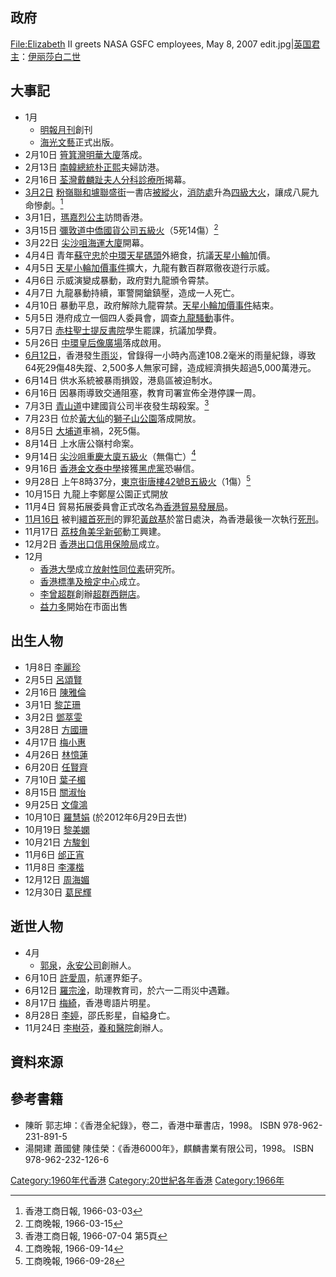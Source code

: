 {{HKYearTOC|1966}}
{{C20YearInTopic|1966年}}
{{clear}}
{{香港歷史}}

==政府==
<gallery>
File:Elizabeth II greets NASA GSFC employees, May 8, 2007 edit.jpg|[[英国君主|英国君主]]：[[伊丽莎白二世|伊丽莎白二世]]
<!-- 注释: File:Sir David Crosbie Trench.jpg|[[香港總督|香港總督]]：[[戴麟趾|戴麟趾]] -->
<!-- 注释: File:Sir Michael Gass.jpg|[[香港特別行政區政務司司長|輔政司]]：[[祁濟時|祁濟時]] -->
</gallery>

==大事記==
* 1月 
**[[明報月刊|明報月刊]]創刊
**[[海光文藝|海光文藝]]正式出版。
* 2月10日 [[筲箕灣|筲箕灣]][[明華大廈|明華大廈]]落成。
* 2月13日 [[南韓總統|南韓總統]][[朴正熙|朴正熙]]夫婦訪港。
* 2月16日 [[荃灣|荃灣]][[戴麟趾夫人分科診療所|戴麟趾夫人分科診療所]]揭幕。
*[[3月2日|3月2日]] [[粉嶺|粉嶺]][[聯和壚|聯和壚]][[聯盛街|聯盛街]]一書店[[聯和墟書店四級火_(縱火案)|被縱火]]，[[香港消防處|消防處]]升為[[香港火警分級制度#四級火警|四級大火]]，讓成八屍九命慘劇。<ref>香港工商日報, 1966-03-03</ref>
* 3月1日，[[瑪嘉烈公主|瑪嘉烈公主]]訪問香港。
* 3月15日 [[彌敦道|彌敦道]][[中僑國貨公司五級火|中僑國貨公司五級火]]（5死14傷）<ref>工商晚報, 1966-03-15</ref>
* 3月22日 [[尖沙咀|尖沙咀]][[海運大廈|海運大廈]]開幕。
* 4月4日 青年[[蘇守忠|蘇守忠]]於[[中環|中環]][[天星碼頭|天星碼頭]]外絕食，抗議[[天星小輪|天星小輪]]加價。
* 4月5日 [[天星小輪加價事件|天星小輪加價事件]]擴大，九龍有數百群眾徹夜遊行示威。
* 4月6日 示威演變成暴動，政府對九龍頒令霄禁。
* 4月7日 九龍暴動持續，軍警開鎗鎮壓，造成一人死亡。
* 4月10日 暴動平息，政府解除九龍霄禁。[[天星小輪加價事件|天星小輪加價事件]]結束。
* 5月5日 港府成立一個四人委員會，調查[[九龍騷動|九龍騷動]]事件。
* 5月7日 [[赤柱|赤柱]][[聖士提反書院|聖士提反書院]]學生罷課，抗議加學費。
* 5月26日 [[中環|中環]][[皇后像廣場|皇后像廣場]]落成啟用。
*[[6月12日|6月12日]]，香港發生[[六一二雨災|雨災]]，曾錄得一小時內高達108.2毫米的雨量紀錄，導致64死29傷48失蹤、2,500多人無家可歸，造成經濟損失超過5,000萬港元。
* 6月14日 供水系統被暴雨損毀，港島區被迫制水。
* 6月16日 因暴雨導致交通阻塞，教育司署宣佈全港停課一周。
* 7月3日 [[青山道|青山道]]中建國貨公司半夜發生刼殺案。<REF>香港工商日報, 1966-07-04 第5頁</REF>
* 7月23日 位於[[黃大仙_(香港地方)|黃大仙]]的[[獅子山公園|獅子山公園]]落成開放。
* 8月5日 [[大埔道|大埔道]]車禍，2死5傷。
* 8月14日 上水唐公嶺村命案。
* 9月14日 [[尖沙咀|尖沙咀]][[重慶大廈五級火|重慶大廈五級火]]（無傷亡）<ref>工商晚報, 1966-09-14</ref>
* 9月16日 [[香港|香港]][[金文泰中學|金文泰中學]]接獲[[黑虎黨|黑虎黨]]恐嚇信。
* 9月28日 上午8時37分，[[東京街唐樓42號B五級火|東京街唐樓42號B五級火]]（1傷）<ref>工商晚報, 1966-09-28</ref>
* 10月15日 九龍上李鄭屋公園正式開放
* 11月4日 貿易拓展委員會正式改名為[[香港貿易發展局|香港貿易發展局]]。
*[[11月16日|11月16日]] 被判[[绞刑|繯首死刑]]的罪犯[[黃啟基|黃啟基]]於當日處決，為香港最後一次執行[[死刑|死刑]]。
* 11月17日 [[荔枝角|荔枝角]][[美孚新邨|美孚新邨]]動工興建。
* 12月2日 [[香港出口信用保險局|香港出口信用保險局]]成立。
* 12月
**[[香港大學|香港大學]]成立[[放射性同位素|放射性同位素]]研究所。
**[[香港標準及檢定中心|香港標準及檢定中心]]成立。
**[[李曾超群|李曾超群]]創辦[[超群|超群西餅店]]。
**[[益力多|益力多]]開始在市面出售

==出生人物==
* 1月8日 [[李麗珍|李麗珍]]
* 2月5日 [[呂頌賢|呂頌賢]]
* 2月16日 [[陳雅倫|陳雅倫]]
* 3月1日 [[黎芷珊|黎芷珊]]
* 3月2日 [[鄧萃雯|鄧萃雯]]
* 3月28日 [[方國珊|方國珊]]
* 4月17日 [[梅小惠|梅小惠]]
* 4月26日 [[林憶蓮|林憶蓮]]
* 6月20日 [[任賢齊|任賢齊]]
* 7月10日 [[葉子楣|葉子楣]]
* 8月15日 [[關淑怡|關淑怡]]
* 9月25日 [[文偉鴻|文偉鴻]]
* 10月10日 [[羅慧娟|羅慧娟]] (於2012年6月29日去世)
* 10月19日 [[黎美嫻|黎美嫻]]
* 10月21日 [[方駿釗|方駿釗]]
* 11月6日 [[邰正宵|邰正宵]]
* 11月8日 [[李澤楷|李澤楷]]
* 12月12日 [[周海媚|周海媚]]
* 12月30日 [[葛民輝|葛民輝]]

==逝世人物==
* 4月
** [[郭泉_(商人)|郭泉]]，[[永安公司|永安公司]]創辦人。
* 6月10日 [[許愛周|許愛周]]，航運界鉅子。
* 6月12日 [[羅宗淦|羅宗淦]]，助理教育司，於六一二雨災中遇難。
* 8月17日 [[梅綺|梅綺]]，香港粵語片明星。
* 8月28日 [[李婷|李婷]]，邵氏影星，自縊身亡。
* 11月24日 [[李樹芬|李樹芬]]，[[養和醫院|養和醫院]]創辦人。

==資料來源==
{{reflist}}

==參考書籍==
* 陳昕 郭志坤：《香港全紀錄》，卷二，香港中華書店，1998。 ISBN 978-962-231-891-5 
* 湯開建 蕭國健 陳佳榮：《香港6000年》，麒麟書業有限公司，1998。 ISBN 978-962-232-126-6

[[Category:1960年代香港|Category:1960年代香港]]
[[Category:20世紀各年香港|Category:20世紀各年香港]]
[[Category:1966年|Category:1966年]]